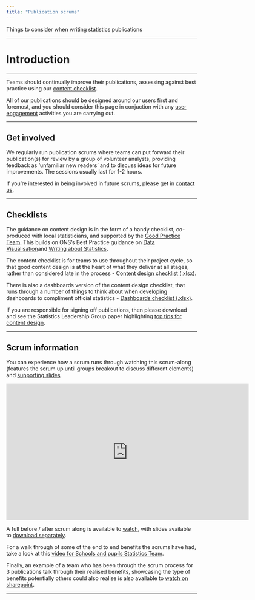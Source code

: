 ```yaml
---
title: "Publication scrums"
---
```


<p class="text-muted">Things to consider when writing statistics publications</p>


---

# Introduction

---

Teams should continually improve their publications, assessing against best practice using our [content checklist](#checklists).

All of our publications should be designed around our users first and foremost, and you should consider this page in conjuction with any [user engagement](../understanding-users/user-eng.html) activities you are carrying out.

---

## Get involved

We regularly run publication scrums where teams can put forward their publication(s) for review by a group of volunteer analysts, providing feedback as ‘unfamiliar new readers’ and to discuss ideas for future improvements. The sessions usually last for 1-2 hours.

If you're interested in being involved in future scrums, please get in [contact us](mailto:explore.statistics@education.gov.uk).

---

## Checklists


The guidance on content design is in the form of a handy checklist, co-produced with local statisticians, and supported by the [Good Practice Team](https://gss.civilservice.gov.uk/the-good-practice-team-gpt/#:~:text=The%20Good%20Practice%20Team%20(GPT)%20is%20here%20to%20help%20the,for%20National%20Statistics%20(ONS)). This builds on ONS’s Best Practice guidance on [Data Visualisation](https://gss.civilservice.gov.uk/policy-store/introduction-to-data-visualisation/)and [Writing about Statistics](https://gss.civilservice.gov.uk/policy-store/writing-about-statistics-2/).

The content checklist is for teams to use throughout their project cycle, so that good content design is at the heart of what they deliver at all stages, rather than considered late in the process - [Content design checklist (.xlsx)](../resources/Content_Design_Logbook.xlsx).

There is also a dashboards version of the content design checklist, that runs through a number of things to think about when developing dashboards to compliment official statistics - [Dashboards checklist (.xlsx)](../resources/Content_Design_Logbook_Dashboards.xlsx).

If you are responsible for signing off publications, then please download and see the Statistics Leadership Group paper highlighting [top tips for content design](../resources/Content_Design_Scrums_Insights_final.docx).


---

## Scrum information

You can experience how a scrum runs through watching this scrum-along (features the scrum up until groups breakout to discuss different elements) and [supporting slides](https://educationgovuk.sharepoint.com/:p:/r/sites/lvewp00086/WorkplaceDocuments/CSSU/Statistics%20Strategy%20Team/Content%20Design%20Scrums%20materials/Content%20Design%20Scrum.pptx?d=wb13c1dc2628647718ef9fd1690653547&csf=1&web=1&e=qKLAYn)

<div align=center>
<iframe width="640" height="360" src="https://web.microsoftstream.com/embed/video/73fa0d31-b8b3-4889-bfcf-c76c33c1fe87?autoplay=false&showinfo=false" allowfullscreen style="border:none;"></iframe>
</div>

A full before / after scrum along is available to [watch](https://educationgovuk-my.sharepoint.com/:v:/r/personal/heather_brown_education_gov_uk/Documents/Recordings/Content%20Design%20Scrum_%20Progression%20Measures%20Statistics-20210628_123245-Meeting%20Recording.mp4?csf=1&web=1&e=xc032a), with slides available to [download separately](../resources/Content_Design_Scrum_Progression.pptx).

For a walk through of some of the end to end benefits the scrums have had, take a look at this [video for Schools and pupils Statistics Team](https://educationgovuk-my.sharepoint.com/:v:/r/personal/heather_brown_education_gov_uk/Documents/Recordings/Content%20Design%20Scrum_%20Progression%20Measures%20Statistics-20210628_123245-Meeting%20Recording.mp4?csf=1&web=1&e=xc032a).

Finally, an example of a team who has been through the scrum process for 3 publications talk through their realised benefits, showcasing the type of benefits potentially others could also realise is also available to [watch on sharepoint](https://educationgovuk-my.sharepoint.com/:v:/g/personal/heather_brown_education_gov_uk/EQx_j1oEh0BMqLbMLtnf2ikB4FJIBfEjKptqIDUkoZVgvg?e=a0xHNJ).

---